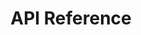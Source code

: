 ---
url: /api-reference/circle-mint/account/list-business-balances
title: API Reference
icon: right-left
---